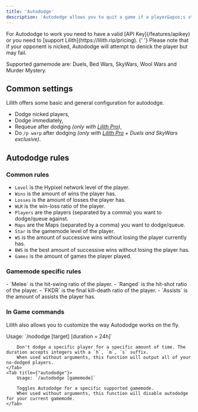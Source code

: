 ```yaml
---
title: 'Autododge'
description: 'Autododge allows you to quit a game if a player&apos;s stats meets the criteria you configured.'
---
```


<Note>
	For Autododge to work you need to have a valid [API Key](/features/apikey) or you need to [support Lilith](https://lilith.rip/pricing).
</Note>

<Info>
	{' '}
	Please note that if your opponent is nicked, Autododge will attempt to denick
	the player but may fail.
</Info>

Supported gamemode are: Duels, Bed Wars, SkyWars, Wool Wars and Murder Mystery.

## Common settings

Lilith offers some basic and general configuration for autododge.

-   Dodge nicked players,
-   Dodge immediately,
-   Requeue after dodging _(only with [Lilith Pro](https://lilith.rip/pricing))_,
-   Do `/p warp` after dodging _(only with [Lilith Pro](https://lilith.rip/pricing) + Duels and SkyWars exclusive)_.

## Autododge rules

### Common rules

-   `Level` is the Hypixel network level of the player.
-   `Wins` is the amount of wins the player has.
-   `Losses` is the amount of losses the player has.
-   `WLR` is the win-loss ratio of the player.
-   `Players` are the players (separated by a comma) you want to dodge/queue against.
-   `Maps` are the Maps (separated by a comma) you want to dodge/queue.
-   `Star` is the gamemode level of the player.
-   `WS` is the amount of successive wins without losing the player currently has.
-   `BWS` is the best amount of successive wins without losing the player has.
-   `Games` is the amount of games the player played.

### Gamemode specific rules

<Tabs>
	<Tab title={'Duels'}>
		- `Melee` is the hit-swing ratio of the player. - `Ranged` is the
		hit-shot ratio of the player.
	</Tab>
	<Tab title={'Bed Wars'}>
		- `FKDR` is the final kill-death ratio of the player.
	</Tab>
	<Tab title={'Wool Wars'}>
		- `Assists` is the amount of assists the player has.
	</Tab>
</Tabs>

### In Game commands

Lilith also allows you to customize the way Autododge works on the fly.

<Tabs>
	<Tab title={"nododge"}>
		Usage: `/nododge [target] [duration = 24h]`

    	Don't dodge a specific player for a specific amount of time. The duration accepts integers with a `h`, `m`, `s` suffix.
    	When used without arguments, this function will output all of your no-dodged players.
    </Tab>
    <Tab title={"autododge"}>
    	Usage: `/autododge [gamemode]`

    	Toggles Autododge for a specific supported gamemode.
    	When used without arguments, this function will disable autododge for your current gamemode.
    </Tab>

</Tabs>
